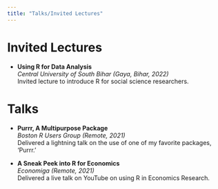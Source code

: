 ```yaml
---
title: "Talks/Invited Lectures"
---
```


# Invited Lectures

- **Using R for Data Analysis**  
  *Central University of South Bihar (Gaya, Bihar, 2022)*  
  Invited lecture to introduce R for social science researchers.

# Talks

- **Purrr, A Multipurpose Package**  
  *Boston R Users Group (Remote, 2021)*  
  Delivered a lightning talk on the use of one of my favorite packages, 'Purrr.'

- **A Sneak Peek into R for Economics**  
  *Economiga (Remote, 2021)*  
  Delivered a live talk on YouTube on using R in Economics Research.
